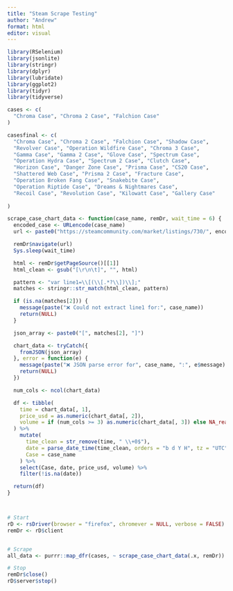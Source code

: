 ---
title: "Steam Scrape Testing"
author: "Andrew"
format: html
editor: visual
---


```{r setup, include=FALSE}
library(RSelenium)
library(jsonlite)
library(stringr)
library(dplyr)
library(lubridate)
library(ggplot2)
library(tidyr)
library(tidyverse)
```

```{r}

cases <- c(
  "Chroma Case", "Chroma 2 Case", "Falchion Case"
)

casesfinal <- c(
  "Chroma Case", "Chroma 2 Case", "Falchion Case", "Shadow Case",
  "Revolver Case", "Operation Wildfire Case", "Chroma 3 Case",
  "Gamma Case", "Gamma 2 Case", "Glove Case", "Spectrum Case",
  "Operation Hydra Case", "Spectrum 2 Case", "Clutch Case", 
  "Horizon Case", "Danger Zone Case", "Prisma Case", "CS20 Case", 
  "Shattered Web Case", "Prisma 2 Case", "Fracture Case", 
  "Operation Broken Fang Case", "Snakebite Case", 
  "Operation Riptide Case", "Dreams & Nightmares Case", 
  "Recoil Case", "Revolution Case", "Kilowatt Case", "Gallery Case"
  
)


```

```{r}

scrape_case_chart_data <- function(case_name, remDr, wait_time = 6) {
  encoded_case <- URLencode(case_name)
  url <- paste0("https://steamcommunity.com/market/listings/730/", encoded_case)

  remDr$navigate(url)
  Sys.sleep(wait_time)

  html <- remDr$getPageSource()[[1]]
  html_clean <- gsub("[\r\n\t]", "", html)

  pattern <- "var line1=\\[(\\[.*?\\])\\];"
  matches <- stringr::str_match(html_clean, pattern)

  if (is.na(matches[2])) {
    message(paste("❌ Could not extract line1 for:", case_name))
    return(NULL)
  }

  json_array <- paste0("[", matches[2], "]")

  chart_data <- tryCatch({
    fromJSON(json_array)
  }, error = function(e) {
    message(paste("❌ JSON parse error for", case_name, ":", e$message))
    return(NULL)
  })

  num_cols <- ncol(chart_data)

  df <- tibble(
    time = chart_data[, 1],
    price_usd = as.numeric(chart_data[, 2]),
    volume = if (num_cols >= 3) as.numeric(chart_data[, 3]) else NA_real_
  ) %>%
    mutate(
      time_clean = str_remove(time, " \\+0$"),
      date = parse_date_time(time_clean, orders = "b d Y H", tz = "UTC"),
      Case = case_name
    ) %>%
    select(Case, date, price_usd, volume) %>%
    filter(!is.na(date))

  return(df)
}




```

```{r}
# Start 
rD <- rsDriver(browser = "firefox", chromever = NULL, verbose = FALSE)
remDr <- rD$client


# Scrape 
all_data <- purrr::map_dfr(cases, ~ scrape_case_chart_data(.x, remDr))

# Stop  
remDr$close()
rD$server$stop()


```
